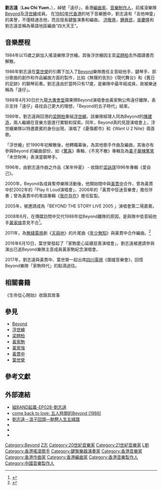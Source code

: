 {{noteTA
|1=zh-cn:吉他; zh-tw:吉他; zh-hk:結他;
|2=zh-cn:贝斯; zh-tw:貝斯; zh-hk:低音結他;
|3=zh-cn:电贝斯; zh-tw:電貝斯; zh-hk:低音結他;
|4=zh-cn:贝斯吉他; zh-tw:貝斯吉他; zh-hk:低音結他;
|5=zh-cn:低音吉他; zh-tw:低音吉他; zh-hk:低音結他;
}}
{{藝人
|姓名 = 劉志遠
|類型 = 音樂家
|圖片 = 
|圖片尺寸 = 
|圖片簡介 = 
|本名 = 
|羅馬拼音 = Lau Chi Yuen
|英文名 = 
|暱稱 = 遠仔
|國籍 = {{CHN-HKG}}
|籍貫 = 
|出生日期 = {{birth date and age|1969|3|8}}
|出生地點 = {{HKG-1959}}
|逝世日期 = 
|逝世地點 = 
|職業 = [[編曲家|編曲家]]<br>[[音樂制作人|音樂制作人]]
|語言 = 粵語、英語、國語
|教育程度 = 
|宗教信仰 = 
|配偶 = 
|兒女 = 
|父母 = 
|音樂類型 = [[搖滾樂|搖滾樂]]<br>[[粵語流行音樂|粵語流行音樂]]
|演奏樂器 = 吉他、鍵盤
|出道地點 = 
|出道日期 = 
|出道作 = 
|代表作 = 
|活躍年代 = 1986年至今
|唱片公司 = 
|經紀公司 = 
|網站 = 
|相關團體 = [[Beyond|Beyond]]、[[浮世繪_(樂隊)|浮世繪]]
|IMDb = nm6664417
|獎項 = 
}}

'''劉志遠'''（'''Lau Chi Yuen'''，{{bd|1969年|3月8日}}），綽號「遠仔」，香港[[編曲家|編曲家]]、[[音樂制作人|音樂制作人]]，前搖滾樂隊[[Beyond|Beyond]]及[[浮世繪_(樂隊)|浮世繪]]成員。
在[[1980年代香港|1980年代香港]]的地下音樂圈中，劉志遠有「吉他神童」的美譽，不僅精通吉他，而且擅長鍵盤演奏和編曲。
[[洪敬堯|洪敬堯]]，[[鍾興民|鍾興民]]，[[吳慶隆|吳慶隆]]和劉志遠並稱為華語地區編曲“四大天王”。
== 音樂歷程 ==
1984年以15歲之齡加入搖滾樂隊浮世繪。其後浮世繪因主音[[梁翹柏|梁翹柏]]去外國讀書而解散。

1986年劉志遠在[[葉世榮|葉世榮]]的引薦下加入了[[Beyond|Beyond]]樂隊擔任主音結他手、鍵琴手、部分歌曲的創作和作品編曲方面的製作，比如《無聲的告別》《現代舞台》和《舊日的足跡》的鋼琴前奏。劉志遠由於當時只有17歲，是樂隊中最年經成員，故被樂迷稱為「遠仔」。 

1988年4月30日於九龍[[大學會堂|大專會堂]]蘋果牌Beyond演唱會由黃家駒公佈遠仔離隊，表示支持「遠仔」尋找自己更大的理想，「Beyond的五子時代」結束。

1989年，劉志遠與回港的[[梁翹柏|梁翹柏]]重組[[浮世繪_(樂隊)|浮世繪]]，該樂隊經理人同為Beyond的[[陳建添|陳建添]]，兩人繼續在音樂方面進行實驗和探索。同年，Beyond真的見證演唱會上，浮世繪樂隊以特邀嘉賓的身份出現，演唱了《憂傷都市》和《Want U 2 Nite》兩首歌。

「浮世繪」於1990年初解散後，他轉職幕後，為其他歌手作曲及編曲，其後亦有參與Beyond 的編曲部份，如《[[驚喜_(專輯)|驚喜]]》專輯、《不見不散》專輯及為[[黃子華|黃子華]][[棟篤笑|棟篤笑]]「末世財神」表演當鋼琴手。

1996年，由劉志遠作曲之作品《某年仲夏》 - 收錄於[[梁詠琪|梁詠琪]]1996年專輯《愛自己》。

2000年，Beyond各成員暫停樂隊活動後，他開始間中與[[黃貫中|黃貫中]]合作，曾為黃貫中於2002年的「Play It Loud演唱會」、2006年的「黃貫中狂迷音樂會」擔任伴奏；曾為黃貫中的粵語專輯《[[我在存在|我在存在]]》擔任監製。

2005年，被邀請成為「BEYOND THE STORY LIVE 2005 」演唱會第二場嘉賓。

2008年6月，在傳媒訪問中交代1988年從Beyond離隊的原因，是與隊中低音結他手[[黃家強|黃家強]]意見不合<ref name=apple2008>{{Cite news |url=http://hk.apple.nextmedia.com/entertainment/art/20080610/11211033 |title=黃家駒逝世15周年專輯 香港樂壇憶念家駒15年 |work=蘋果日報 |location=香港 |date=2008-06-10 |accessdate=2016-03-04 |archive-date=2017-10-12 |archive-url=https://web.archive.org/web/20171012095712/http://hk.apple.nextmedia.com/entertainment/art/20080610/11211033 |dead-url=no }}</ref>。

2011年，為[[無綫電視|無綫電視]]劇《[[天與地_(無綫電視劇)|天與地]]》的片尾曲《[[年少無知|年少無知]]》與黃貫中合作編曲。<ref>{{Cite news|url=https://forum.hkej.com/node/102704|title=專訪Beyond第五子|accessdate=2017-06-04|archive-date=2020-04-20|archive-url=https://web.archive.org/web/20200420071340/https://forum.hkej.com/node/102704|dead-url=no}}</ref>

2016年6月10日，葉世榮發起了「家駒愛心延續慈善演唱會」，劉志遠被邀請參與演出已逝Beyond樂隊主音成員黃家駒紀念演唱會。

2017年，劉志遠與黃貫中、葉世榮一起出席[[四川電視|四川電視]]《圍爐音樂會》，回憶Beyond樂隊「家駒時代」的點滴過往。

== 相關書籍 ==
《生命從心開始》收錄其故事

== 參見 ==
*[[Beyond|Beyond]]
*[[浮世繪_(樂隊)|浮世繪]]
*[[梁翹柏|梁翹柏]]
*[[黃家駒|黃家駒]]
*[[黃家強|黃家強]]
*[[黃貫中|黃貫中]]
*[[葉世榮|葉世榮]]

== 參考文獻 ==
{{Reflist}}

==外部連結==
*[http://www.sourcewadio.com/program_detail.php?page=2&cid=31&rid=968 組BAND起義-EP028-劉志遠] {{Wayback|url=http://www.sourcewadio.com/program_detail.php?page=2&cid=31&rid=968 |date=20190719165557 }}
*[http://comebacktolove.blogspot.hk/2014/08/beyond-1986.html come back to love: 五人時期的Beyond (1986)] {{Wayback|url=http://comebacktolove.blogspot.hk/2014/08/beyond-1986.html |date=20180331115841 }}
*[https://blog.xuite.net/lingsbeyond/twblog/111538424-劉志遠－浪子回頭—馳騁人生五綫譜 劉志遠－浪子回頭—馳騁人生五綫譜]
*{{youtube|x4bONuZbbOQ|家驹&远仔新地任地點訪問}}
*{{hkmdb name|9118|劉志遠}}
*{{imdb name|6664417|劉志遠}}

{{Beyond}}
{{DEFAULTSORT:L}}
{{Authority control}}
[[Category:Beyond|Category:Beyond]]
[[Category:劉姓|Z志]]
[[Category:20世紀音樂家|Category:20世紀音樂家]]
[[Category:21世紀音樂家|Category:21世紀音樂家]]
[[Category:香港吉他手|L劉]]
[[Category:香港搖滾歌手|Category:香港搖滾歌手]]
[[Category:鍵盤樂器演奏家|Category:鍵盤樂器演奏家]]
[[Category:香港音樂家|Category:香港音樂家]]
[[Category:香港作曲家|Category:香港作曲家]]
[[Category:香港編曲家|Category:香港編曲家]]
[[Category:香港音樂製作人|Category:香港音樂製作人]]
[[Category:中國音樂製作人|Category:中國音樂製作人]]
